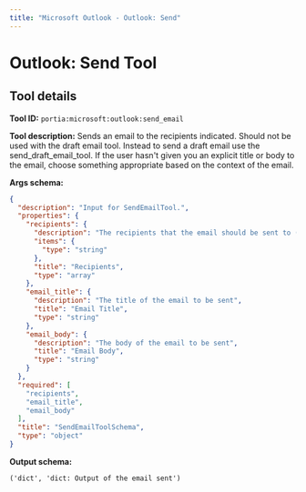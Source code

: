 ```yaml
---
title: "Microsoft Outlook - Outlook: Send"
---
```

<!-- WARNING: This file is auto-generated by generate_tool_docs.py. Do not edit manually. -->


# Outlook: Send Tool

<Intro />

## Tool details
**Tool ID:** `portia:microsoft:outlook:send_email`

**Tool description:** Sends an email to the recipients indicated. Should not be used with the draft email tool. Instead to send a draft email use the send_draft_email_tool. If the user hasn't given you an explicit title or body to the email, choose something appropriate based on the context of the email.

**Args schema:**
```json
{
  "description": "Input for SendEmailTool.",
  "properties": {
    "recipients": {
      "description": "The recipients that the email should be sent to (should be a list of email addresses)",
      "items": {
        "type": "string"
      },
      "title": "Recipients",
      "type": "array"
    },
    "email_title": {
      "description": "The title of the email to be sent",
      "title": "Email Title",
      "type": "string"
    },
    "email_body": {
      "description": "The body of the email to be sent",
      "title": "Email Body",
      "type": "string"
    }
  },
  "required": [
    "recipients",
    "email_title",
    "email_body"
  ],
  "title": "SendEmailToolSchema",
  "type": "object"
}
```

**Output schema:**
```
('dict', 'dict: Output of the email sent')
```
